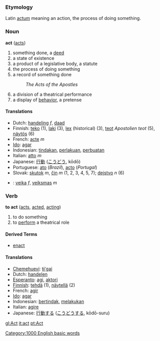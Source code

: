 ===Etymology===
Latin [[actum]] meaning an action, the process of doing something.

=== Noun ===
'''act''' ([[acts]])

# something done, a [[deed]]
# a state of existence
# a product of a legislative body, a statute
# the process of doing something
# a record of something done
#: ''The Acts of the Apostles''
# a division of a theatrical performance
# a display of [[behavior]], a pretense

==== Translations ====
*Dutch: [[handeling]] ''f'', [[daad]]
*Finnish: [[teko]] (1), [[laki]] (3), [[lex]] (historical) (3), [[teot]] ''Apostolien teot'' (5), [[näytös]] (6)
*French: [[acte]] ''m''
*[[Ido]]: [[agar]]
*Indonesian: [[tindak|tindakan]], [[laku|perlakuan]], [[buat|perbuatan]]
*Italian: [[atto]] ''m''
*Japanese: [[行動]] ([[こうどう]], kōdō)
*Portuguese: [[ato]] (''Brazil''), [[acto]] (''Portugal'')
*Slovak: [[skutok]] ''m'', [[čin]] ''m'' (1, 2, 3, 4, 5, 7); [[dejstvo]] ''n'' (6)
* {{lt}}: [[veika]] ''f'', [[veiksmas]] ''m''

=== Verb ===
'''to act''' ([[acts]], [[acted]], [[acting]])

# to do something
# to [[perform]] a theatrical role

====Derived Terms====
* [[enact]]

==== Translations ====
*[[Chemehuevi]]: [[tɨ'gai]]
*Dutch: [[handelen]]
*[[Esperanto]]: [[agi]], [[aktori]]
*[[Finnish]]: [[tehdä]] (1), [[näytellä]] (2)
*French: [[agir]]
*[[Ido]]: [[agar]]
*Indonesian: [[tindak|bertindak]], [[laku|melakukan]]
*Italian: [[agire]]
*Japanese: [[行動]]する ([[こうどう]]する, kōdō-suru)

[[Category:1000 English basic words]]

[[gl:Act]]
[[it:act]]
[[pt:Act]]
